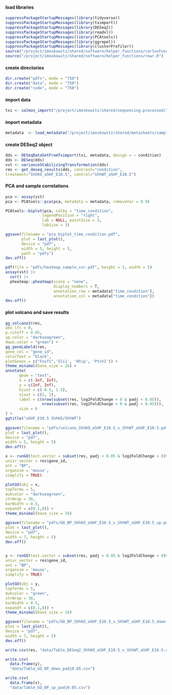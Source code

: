 #### load libraries

```r
suppressPackageStartupMessages(library(tidyverse))
suppressPackageStartupMessages(library(tximport))
suppressPackageStartupMessages(library(DESeq2))
suppressPackageStartupMessages(library(readxl))
suppressPackageStartupMessages(library(PCAtools))
suppressPackageStartupMessages(library(ggrepel))
suppressPackageStartupMessages(library(clusterProfiler))
source("/project/imoskowitz/shared/software/helper_functions/carlosFunc_3.R")
source("/project/imoskowitz/shared/software/helper_functions/rowr.R")

```

#### create directories
```r
dir.create("pdfs", mode = "750")
dir.create("data", mode = "750")
dir.create("code", mode = "750")
```

#### import data
```r
txi <- salmon_import("/project/imoskowitz/shared/sequencing.processed/170811_K00242_0263_AHKVG5BBXX-IM-JJL-RS6/star_salmon")
```

#### import metadata
```r

metadata  <- load_metadata("/project/imoskowitz/shared/metasheets/sample_sheets/MR015_170811_K00242_0263_AHKVG5BBXX-IM-JJL-RS6_Sample_metasheet_v18.xlsx")
```

#### create DESeq2 object
```r
dds <- DESeqDataSetFromTximport(txi, metadata, design = ~ condition)
dds <- DESeq(dds)
vst <- varianceStabilizingTransformation(dds)
res <- get_deseq_results(dds, contrast="condition", 
treatment="ShhKO_aSHF_E10.5", control="ShhWT_aSHF_E10.5")

```

#### PCA and sample correlations
```r
pca <- assay(vst)
pca <- PCAtools::pca(pca, metadata = metadata, removeVar = 0.9)

PCAtools::biplot(pca, colby = "time_condition",
                legendPosition = "right",
                lab = NULL, pointSize = 3,
                labSize = 3)

ggsave(filename = "pca_biplot_time_condition.pdf",
       plot = last_plot(),
       device = "pdf",
       width = 5, height = 5,
       path = "pdfs")
dev.off()

pdf(file = "pdfs/heatmap_sample_cor.pdf", height = 5, width = 5)
assay(vst) |>
  cor() |>
  pheatmap::pheatmap(scale = "none",
                     display_numbers = T,
                     annotation_row = metadata["time_condition"],
                     annotation_col = metadata["time_condition"])
dev.off()


```

#### plot volcano and save results
```r
gg_volcano3(res,
abs_lfc = 0,
p.cutoff = 0.05,
up.color = "darkseagreen",
down.color = "green") +
gg_geneLabel4(res,
gene_col = "gene_id",
colorText = "black",
plotGenes = c("Foxf1",'Gli1', 'Hhip', 'Ptch1')) +
theme_minimal(base_size = 16) +
annotate(
      geom = "text",
      x = c(-Inf, Inf),
      y = c(Inf, Inf),
      hjust = c(-0.5, 1.5),
      vjust = c(2, 2),
      label = c(nrow(subset(res, log2FoldChange < 0 & padj < 0.05)),
                nrow(subset(res, log2FoldChange > 0 & padj < 0.05))),
      size = 6
) +
ggtitle("aSHF_E10.5 ShhKO/ShhWT")
  
ggsave(filename = "pdfs/volcano_ShhKO_aSHF_E10.5_v_ShhWT_aSHF_E10.5.pdf",
plot = last_plot(),
device = "pdf",
width = 5, height = 5)
dev.off()

x <- runGO(test.vector = subset(res, padj < 0.05 & log2FoldChange > 0)$gene_id,
univr_vector = res$gene_id,
ont = "BP",
organism = 'mouse',
simplify = TRUE)
    
plotGO(obj = x,
topTerms = 5,
muhcolor = "darkseagreen",
strWrap = 30,
barWidth = 0.5,
expandY = c(0.1,0)) +
theme_minimal(base_size = 16)
    
ggsave(filename = "pdfs/GO_BP_ShhKO_aSHF_E10.5_v_ShhWT_aSHF_E10.5_up.pdf",
plot = last_plot(),
device = "pdf",
width = 7, height = 5)
dev.off()


y <- runGO(test.vector = subset(res, padj < 0.05 & log2FoldChange < 0)$gene_id,
univr_vector = res$gene_id,
ont = "BP",
organism = 'mouse',
simplify = TRUE)

plotGO(obj = y,
topTerms = 5,
muhcolor = "green",
strWrap = 30,
barWidth = 0.5,
expandY = c(0.1,0)) +
theme_minimal(base_size = 16)

ggsave(filename = "pdfs/GO_BP_ShhKO_aSHF_E10.5_v_ShhWT_aSHF_E10.5_down.pdf",
plot = last_plot(),
device = "pdf",
width = 7, height = 5)
dev.off()

write.csv(res, "data/Table_DESeq2_ShhKO_aSHF_E10.5_v_ShhWT_aSHF_E10.5.csv")

write.csv(
  data.frame(y),
  "data/Table_GO_BP_down_padj0.05.csv")

write.csv(
  data.frame(x),
  "data/Table_GO_BP_up_padj0.05.csv")

```
